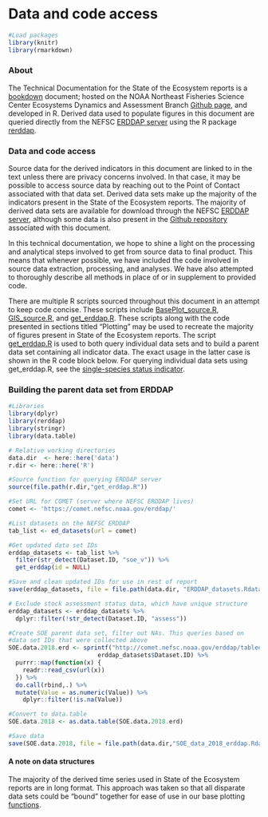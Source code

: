 # Data and code access {#erddap}

```r

#Load packages
library(knitr)
library(rmarkdown)


```


### About

The Technical Documentation for the State of the Ecosystem reports is a [bookdown](https://bookdown.org) document; hosted on the NOAA Northeast Fisheries Science Center Ecosystems Dynamics and Assessment Branch [Github page](https://github.com/NOAA-EDAB), and developed in R. Derived data used to populate figures in this document are queried directly from the NEFSC [ERDDAP server](https://comet.nefsc.noaa.gov/erddap/info/index.html?page=1&itemsPerPage=1000) using the R package [rerddap](https://cran.r-project.org/web/packages/rerddap/vignettes/Using_rerddap.html).  

### Data and code access

Source data for the derived indicators in this document are linked to in the text unless there are privacy concerns involved. In that case, it may be possible to access source data by reaching out to the Point of Contact associated with that data set. Derived data sets make up the majority of the indicators present in the State of the Ecosystem reports. The majority of derived data sets are available for download through the NEFSC [ERDDAP server](https://comet.nefsc.noaa.gov/erddap/info/index.html?page=1&itemsPerPage=1000), although some data is also present in the [Github repository](https://github.com/NOAA-EDAB/tech-memo) associated with this document. 

In this technical documentation, we hope to shine a light on the processing and analytical steps involved to get from source data to final product. This means that whenever possible, we have included the code involved in source data extraction, processing, and analyses. We have also attempted to thoroughly describe all methods in place of or in supplement to provided code. 

There are multiple R scripts sourced throughout this document in an attempt to keep code concise. These scripts include [BasePlot_source.R](https://github.com/NOAA-EDAB/tech-memo/blob/master/R/BasePlot_source.R), [GIS_source.R](https://github.com/NOAA-EDAB/tech-memo/blob/master/R/GIS_source.R), and [get_erddap.R](https://github.com/NOAA-EDAB/tech-memo/blob/master/R/get_erddap.R). These scripts along with the code presented in sections titled "Plotting" may be used to recreate the majority of figures present in State of the Ecosystem reports. The script [get_erddap.R](https://github.com/NOAA-EDAB/tech-memo/blob/master/R/get_erddap.R) is used to both query individual data sets and to build a parent data set containing all indicator data. The exact usage in the latter case is shown in the R code block below. For querying individual data sets using get_erddap.R, see the [single-species status indicator](#stockstatus).

### Building the parent data set from ERDDAP

```r
 
#Libraries
library(dplyr)
library(rerddap)
library(stringr)
library(data.table)

# Relative working directories
data.dir  <- here::here('data')
r.dir <- here::here('R')

#Source function for querying ERDDAP server
source(file.path(r.dir,"get_erddap.R"))

#Set URL for COMET (server where NEFSC ERDDAP lives)
comet <- 'https://comet.nefsc.noaa.gov/erddap/'

#List datasets on the NEFSC ERDDAP
tab_list <- ed_datasets(url = comet)

#Get updated data set IDs
erddap_datasets <- tab_list %>% 
  filter(str_detect(Dataset.ID, "soe_v")) %>% 
  get_erddap(id = NULL)

#Save and clean updated IDs for use in rest of report
save(erddap_datasets, file = file.path(data.dir, "ERDDAP_datasets.Rdata"))

# Exclude stock assessment status data, which have unique structure
erddap_datasets <- erddap_datasets %>%
  dplyr::filter(!str_detect(Dataset.ID, "assess")) 

#Create SOE parent data set, filter out NAs. This queries based on 
#data set IDs that were collected above
SOE.data.2018.erd <- sprintf("http://comet.nefsc.noaa.gov/erddap/tabledap/%s.csv",
                         erddap_datasets$Dataset.ID) %>% 
  purrr::map(function(x) {
    readr::read_csv(url(x))
  }) %>% 
  do.call(rbind,.) %>% 
  mutate(Value = as.numeric(Value)) %>% 
    dplyr::filter(!is.na(Value))

#Convert to data.table
SOE.data.2018 <- as.data.table(SOE.data.2018.erd)

#Save data
save(SOE.data.2018, file = file.path(data.dir,"SOE_data_2018_erddap.Rdata"))

```

#### A note on data structures

The majority of the derived time series used in State of the Ecosystem reports are in long format. This approach was taken so that all disparate data sets could be "bound" together for ease of use in our base plotting [functions]((https://github.com/NOAA-EDAB/tech-memo/blob/master/R/BasePlot_source.R)).
